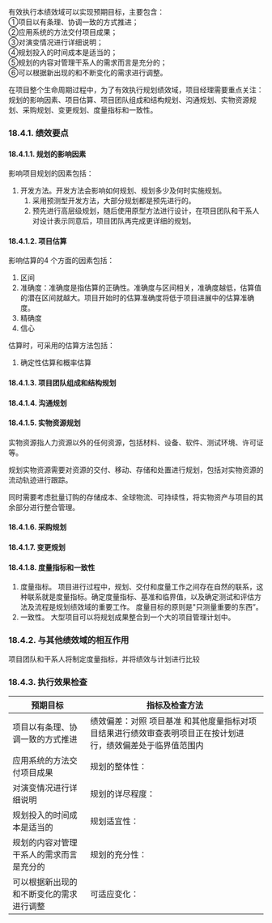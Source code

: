 有效执行本绩效域可以实现预期目标，主要包含：  
①项目以有条理、协调一致的方式推进；  
②应用系统的方法交付项目成果；  
③对演变情况进行详细说明；  
④规划投入的时间成本是适当的；  
⑤规划的内容对管理干系人的需求而言是充分的；  
⑥可以根据新出现的和不断变化的需求进行调整。

在项目整个生命周期过程中，为了有效执行规划绩效域，项目经理需要重点关注：规划的影响因素、项目估算、项目团队组成和结构规划、沟通规划、实物资源规划、采购规划、变更规划、度量指标和一致性。


### 18.4.1. 绩效要点

#### 18.4.1.1. 规划的影响因素
影响项目规划的因素包括：
1. 开发方法。开发方法会影响如何规划、规划多少及何时实施规划。
    1. 采用预测型开发方法，大部分规划都是预先进行的。
    2. 预先进行高层级规划，随后使用原型方法进行设计，在项目团队和干系人对设计表示同意后，项目团队再完成更详细的规划。

#### 18.4.1.2. 项目估算
影响估算的4 个方面的因素包括：
1. 区间
2. 准确度：准确度是指估算的正确性。准确度与区间相关，准确度越低，估算值的潜在区间就越大。项目开始时的估算准确度将低于项目进展中的估算准确度。
3. 精确度
4. 信心

估算时，可采用的估算方法包括：
1. 确定性估算和概率估算

#### 18.4.1.3. 项目团队组成和结构规划

#### 18.4.1.4. 沟通规划

#### 18.4.1.5. 实物资源规划
实物资源指人力资源以外的任何资源，包括材料、设备、软件、测试环境、许可证等。

规划实物资源需要对资源的交付、移动、存储和处置进行规划，包括对实物资源的流动轨迹进行跟踪。

同时需要考虑批量订购的存储成本、全球物流、可持续性，将实物资产与项目的其余部分进行整合管理。

#### 18.4.1.6. 采购规划

#### 18.4.1.7. 变更规划

#### 18.4.1.8. 度量指标和一致性
1. 度量指标。
    项目进行过程中，规划、交付和度量工作之间存在自然的联系，这种联系就是度量指标。确定度量指标、基准和临界值，以及确定测试和评估方法及流程是规划绩效域的重要工作。
    度量目标的原则是"只测量重要的东西”。
2. 一致性。
    大型项目可以将规划成果整合到一个大的项目管理计划中。

### 18.4.2. 与其他绩效域的相互作用
项目团队和干系人将制定度量指标，并将绩效与计划进行比较

### 18.4.3. 执行效果检查

<div class="tableTwo"></div>

| 预期目标                                 | 指标及检查方法                                                                                             |
| ---------------------------------------- | ---------------------------------------------------------------------------------------------------------- |
| 项目以有条理、协调一致的方式推进         | 绩效偏差：对照 <Highlight>项目基准</Highlight> 和其他度量指标对项目结果进行绩效审查表明项目正在按计划进行，绩效偏差处于临界值范围内 |
| 应用系统的方法交付项目成果               | 规划的整体性：                                                                                             |
| 对演变情况进行详细说明                   | 规划的详尽程度：                                                                                           |
| 规划投入的时间成本是适当的               | 规划适宜性：                                                                                               |
| 规划的内容对管理干系人的需求而言是充分的 | 规划的充分性：                                                                                             |
| 可以根据新出现的和不断变化的需求进行调整 | 可适应变化：                                                                                               |
